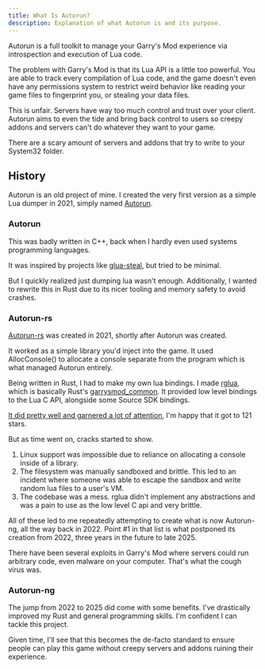 ```yaml
---
title: What Is Autorun?
description: Explanation of what Autorun is and its purpose.
---
```



Autorun is a full toolkit to manage your Garry's Mod experience via introspection and execution of Lua code.

The problem with Garry's Mod is that its Lua API is a little too powerful. You are able to track every compilation of Lua code, and the game doesn't even have any permissions system to restrict weird behavior like reading your game files to fingerprint you, or stealing your data files.

This is unfair. Servers have way too much control and trust over your client. Autorun aims to even the tide and bring back control to users so creepy addons and servers can't do whatever they want to your game.

<Aside type="caution">
    There are a scary amount of servers and addons that try to write to your
    System32 folder.
</Aside>

## History

Autorun is an old project of mine. I created the very first version as a simple Lua dumper in 2021, simply named [Autorun](https://github.com/thevurv/Autorun).

### Autorun

This was badly written in C++, back when I hardly even used systems programming languages.

It was inspired by projects like [glua-steal](https://github.com/lewisclark/glua-steal), but tried to be minimal.

But I quickly realized just dumping lua wasn't enough. Additionally, I wanted to rewrite this in Rust due to its nicer tooling and memory safety to avoid crashes.

### Autorun-rs

[Autorun-rs](https://github.com/thevurv/Autorun-rs) was created in 2021, shortly after Autorun was created.

It worked as a simple library you'd inject into the game. It used AllocConsole() to allocate a console separate from the program which is what managed Autorun entirely.

Being written in Rust, I had to make my own lua bindings. I made [rglua](https://github.com/thevurv/rglua), which is basically Rust's [garrysmod_common](https://github.com/danielga/garrysmod_common). It provided low level bindings to the Lua C API, alongside some Source SDK bindings.

[It did pretty well and garnered a lot of attention](https://www.star-history.com/#thevurv/Autorun-rs&type=date&legend=top-left), I'm happy that it got to 121 stars.

But as time went on, cracks started to show.

1. Linux support was impossible due to reliance on allocating a console inside of a library.
2. The filesystem was manually sandboxed and brittle. This led to an incident where someone was able to escape the sandbox and write random lua files to a user's VM.
3. The codebase was a mess. rglua didn't implement any abstractions and was a pain to use as the low level C api and very brittle.

All of these led to me repeatedly attempting to create what is now Autorun-ng, all the way back in 2022. Point #1 in that list is what postponed its creation from 2022, three years in the future to late 2025.

<Aside type="caution">
    There have been several exploits in Garry's Mod where servers could run
    arbitrary code, even malware on your computer. That's what the cough virus
    was.
</Aside>

### Autorun-ng

The jump from 2022 to 2025 did come with some benefits. I've drastically improved my Rust and general programming skills. I'm confident I can tackle this project.

Given time, I'll see that this becomes the de-facto standard to ensure people can play this game without creepy servers and addons ruining their experience.
